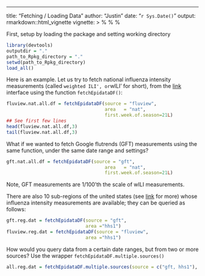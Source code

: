 ---
title: "Fetching / Loading Data"
author: "Justin"
date: "`r Sys.Date()`"
output: rmarkdown::html_vignette
vignette: >
  %\VignetteIndexEntry{Fetch data}
  %\VignetteEngine{knitr::rmarkdown}
  %\VignetteEncoding{UTF-8}


First, setup by loading the package and setting working directory
```r
library(devtools)
outputdir = "."
path_to_Rpkg_directory = "."
setwd(path_to_Rpkg_directory)
load_all()
```

Here is an example. Let us try to fetch national influenza intensity measurements (called `weighted ILI', or `wILI' for short), from the [link](fluview) interface using the function `fetchEpidataDF()`:
```r
fluview.nat.all.df = fetchEpidataDF(source = "fluview", 
                                    area   = "nat",
                                    first.week.of.season=21L)
## See first few lines
head(fluview.nat.all.df,3)
tail(fluview.nat.all.df,3)
```
	
What if we wanted to fetch Google flutrends (GFT) measurements using the same function, under the same date range and settings?
```r
gft.nat.all.df = fetchEpidataDF(source = "gft", 
                                    area   = "nat",
                                    first.week.of.season=21L)
```
Note, GFT measurements are 1/100'th the scale of wILI measurements.

There are also 10 sub-regions of the united states (see [link](here) for more) whose influenza intensity measurements are available; they can be queried as follows:
```r
gft.reg.dat = fetchEpidataDF(source = "gft", 
                             area ="hhs1")
fluview.reg.dat = fetchEpidataDF(source = "fluview", 
                             area ="hhs1")
```

How would you query data from a certain date ranges, but from two or more sources? Use the wrapper `fetchEpidataDF.multiple.sources()`
```r
all.reg.dat = fetchEpidataDF.multiple.sources(source = c("gft, hhs1"), area = "hhs1")
```

